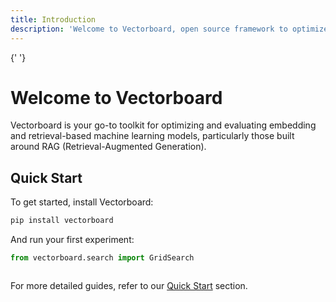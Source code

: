 ```yaml
---
title: Introduction
description: 'Welcome to Vectorboard, open source framework to optimize and evaluate embedding and retrieval-based machine learning models.'
---
```


<img className='' src='/images/heart.png' alt='' />{' '}

# Welcome to Vectorboard

Vectorboard is your go-to toolkit for optimizing and evaluating embedding and retrieval-based machine learning models, particularly those built around RAG (Retrieval-Augmented Generation).

## Quick Start

To get started, install Vectorboard:

```bash
pip install vectorboard
```

And run your first experiment:

```python
from vectorboard.search import GridSearch



```

For more detailed guides, refer to our [Quick Start](/quickstart) section.
